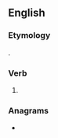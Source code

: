 ==English==

===Etymology===
{{suffix|deny|est|lang=en}}.

===Verb===
{{head|en|verb form}}

# {{en-archaic second-person singular of|deny|lang=en}}

===Anagrams===
* {{anagrams|en|destine|edestin|endites|entised|in steed|steined|tendies|tenside}}